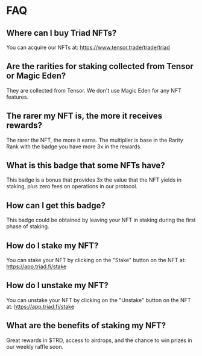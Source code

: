

<HeroPattern />

# FAQ

## Where can I buy Triad NFTs?

You can acquire our NFTs at: https://www.tensor.trade/trade/triad

## Are the rarities for staking collected from Tensor or Magic Eden?

They are collected from Tensor. We don't use Magic Eden for any NFT features.

## The rarer my NFT is, the more it receives rewards?

The rarer the NFT, the more it earns. The multiplier is base in the Rarity Rank with the badge you have more 3x in the rewards.

## What is this badge that some NFTs have?

This badge is a bonus that provides 3x the value that the NFT yields in staking, plus zero fees on operations in our protocol.

## How can I get this badge?

This badge could be obtained by leaving your NFT in staking during the first phase of staking.

## How do I stake my NFT?

You can stake your NFT by clicking on the "Stake" button on the NFT at: https://app.triad.fi/stake

## How do I unstake my NFT?

You can unstake your NFT by clicking on the "Unstake" button on the NFT at: https://app.triad.fi/stake

## What are the benefits of staking my NFT?

Great rewards in $TRD, access to airdrops, and the chance to win prizes in our weekly raffle soon.
